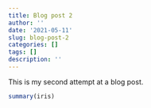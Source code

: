 ```yaml
---
title: Blog post 2
author: ''
date: '2021-05-11'
slug: blog-post-2
categories: []
tags: []
description: ''
---
```

This is my second attempt at a blog post.

```R
summary(iris)

```